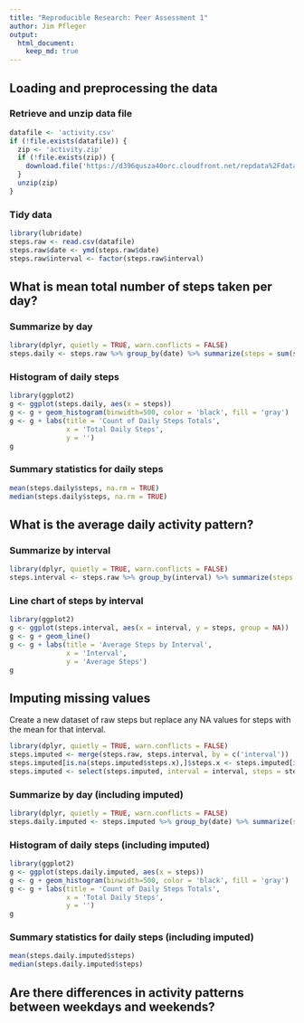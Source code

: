 ```yaml
---
title: "Reproducible Research: Peer Assessment 1"
author: Jim Pfleger
output: 
  html_document:
    keep_md: true
---
```



## Loading and preprocessing the data

### Retrieve and unzip data file

```r
datafile <- 'activity.csv'
if (!file.exists(datafile)) {
  zip <- 'activity.zip'
  if (!file.exists(zip)) {
    download.file('https://d396qusza40orc.cloudfront.net/repdata%2Fdata%2Factivity.zip', zip, method = 'libcurl')
  }
  unzip(zip)
}
```

### Tidy data

```r
library(lubridate)
steps.raw <- read.csv(datafile)
steps.raw$date <- ymd(steps.raw$date)
steps.raw$interval <- factor(steps.raw$interval)
```


## What is mean total number of steps taken per day?

### Summarize by day

```r
library(dplyr, quietly = TRUE, warn.conflicts = FALSE)
steps.daily <- steps.raw %>% group_by(date) %>% summarize(steps = sum(steps))
```

### Histogram of daily steps

```r
library(ggplot2)
g <- ggplot(steps.daily, aes(x = steps))
g <- g + geom_histogram(binwidth=500, color = 'black', fill = 'gray')
g <- g + labs(title = 'Count of Daily Steps Totals',
              x = 'Total Daily Steps',
              y = '')
g
```

### Summary statistics for daily steps

```r
mean(steps.daily$steps, na.rm = TRUE)
median(steps.daily$steps, na.rm = TRUE)
```

## What is the average daily activity pattern?

### Summarize by interval

```r
library(dplyr, quietly = TRUE, warn.conflicts = FALSE)
steps.interval <- steps.raw %>% group_by(interval) %>% summarize(steps = mean(steps, na.rm = TRUE))
```

### Line chart of steps by interval

```r
library(ggplot2)
g <- ggplot(steps.interval, aes(x = interval, y = steps, group = NA))
g <- g + geom_line()
g <- g + labs(title = 'Average Steps by Interval',
              x = 'Interval',
              y = 'Average Steps')
g
```

## Imputing missing values

Create a new dataset of raw steps but replace any NA values for steps with the mean for that interval.

```r
library(dplyr, quietly = TRUE, warn.conflicts = FALSE)
steps.imputed <- merge(steps.raw, steps.interval, by = c('interval'))
steps.imputed[is.na(steps.imputed$steps.x),]$steps.x <- steps.imputed[is.na(steps.imputed$steps.x),]$steps.y
steps.imputed <- select(steps.imputed, interval = interval, steps = steps.x, date = date)
```

### Summarize by day (including imputed)

```r
library(dplyr, quietly = TRUE, warn.conflicts = FALSE)
steps.daily.imputed <- steps.imputed %>% group_by(date) %>% summarize(steps = sum(steps))
```

### Histogram of daily steps (including imputed)

```r
library(ggplot2)
g <- ggplot(steps.daily.imputed, aes(x = steps))
g <- g + geom_histogram(binwidth=500, color = 'black', fill = 'gray')
g <- g + labs(title = 'Count of Daily Steps Totals',
              x = 'Total Daily Steps',
              y = '')
g
```

### Summary statistics for daily steps (including imputed)

```r
mean(steps.daily.imputed$steps)
median(steps.daily.imputed$steps)
```

## Are there differences in activity patterns between weekdays and weekends?
